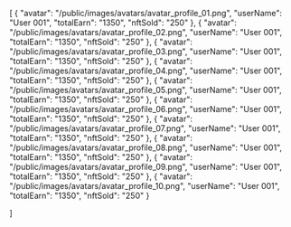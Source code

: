 [
    {
        "avatar": "/public/images/avatars/avatar_profile_01.png",
        "userName": "User 001",
        "totalEarn": "1350",
        "nftSold": "250"
    },
    {
        "avatar": "/public/images/avatars/avatar_profile_02.png",
        "userName": "User 001",
        "totalEarn": "1350",
        "nftSold": "250"
    },
    {
        "avatar": "/public/images/avatars/avatar_profile_03.png",
        "userName": "User 001",
        "totalEarn": "1350",
        "nftSold": "250"
    },
    {
        "avatar": "/public/images/avatars/avatar_profile_04.png",
        "userName": "User 001",
        "totalEarn": "1350",
        "nftSold": "250"
    },
    {
        "avatar": "/public/images/avatars/avatar_profile_05.png",
        "userName": "User 001",
        "totalEarn": "1350",
        "nftSold": "250"
    },
    {
        "avatar": "/public/images/avatars/avatar_profile_06.png",
        "userName": "User 001",
        "totalEarn": "1350",
        "nftSold": "250"
    },
    {
        "avatar": "/public/images/avatars/avatar_profile_07.png",
        "userName": "User 001",
        "totalEarn": "1350",
        "nftSold": "250"
    },
    {
        "avatar": "/public/images/avatars/avatar_profile_08.png",
        "userName": "User 001",
        "totalEarn": "1350",
        "nftSold": "250"
    },
    {
        "avatar": "/public/images/avatars/avatar_profile_09.png",
        "userName": "User 001",
        "totalEarn": "1350",
        "nftSold": "250"
    },
    {
        "avatar": "/public/images/avatars/avatar_profile_10.png",
        "userName": "User 001",
        "totalEarn": "1350",
        "nftSold": "250"
    }

]